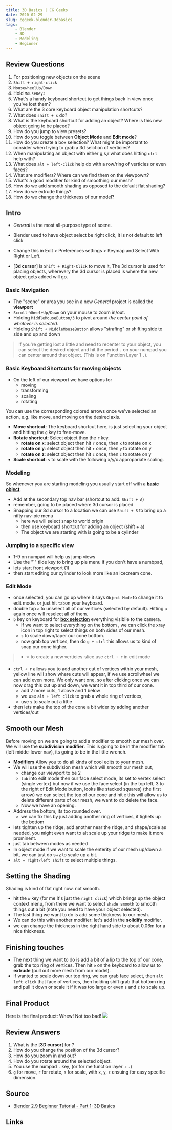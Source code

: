 ```yaml
---
title: 3D Basics | CG Geeks
date: 2020-02-29
slug: cggeek-blender-3dbasics
tags:
    - Blender
    - 3D
    - Modeling
    - Beginner
---
```

## Review Questions
1. For positioning new objects on the scene
1. `Shift + right-click`
1. `MousewheelUp/Down`
1. Hold `MouseKey3`
1. What's a handy keyboard shortcut to get things back in view once you've lost them?
1. What are the 3 core keyboard object manipulation shortcuts?
1. What does `shift + s` do?
1. What is the keyboard shortcut for adding an object? Where is this new object going to be placed?
1. How do you jump to view presets? 
1. How do you toggle between **Object Mode** and **Edit mode**?
1. How do you create a box selection? What might be important to consider when trying to grab a 3d selction of verticies?
1. When manipulating an object with either g,s,r what does hitting `ctrl` help with?
1. What does `alt + left-click` help do with a row/ring of verticies or even faces?
1. What are modifiers? Where can we find them on the viewpowrt?
1. What's a good modifier for kind of smoothing our mesh?
1. How do we add smooth shading as opposed to the default flat shading?
1. How do we extrude things?
1. How do we change the thickness of our model?

## Intro
- *General* is the most all-purpose type of scene.

- Blender used to have object select be right click, it is not default to left click
- Change this in Edit > Preferences settings > Keymap and Select With Right or Left.

- [**3d cursor**] is `Shift + Right-Click` to move it, The 3d cursor is used for placing objects, wherevery the 3d cursor is placed is where the new object gets added will go.

### Basic Navigation 
- The "scene" or area you see in a new *General* project is called the **viewport**
- `Scroll-Wheel+Up/Down` on your mouse to zoom in/out.
- Holding `MiddleMouseButton/3` to pivot around *the center point of whatever is selected*.
- Holding `Shift + MiddleMouseButton` allows "strafing" or shifting side to side and up and down  

> If you're getting lost a little and need to recenter to your object, you can select the desired object and hit the period `.` on your numpad you can center around that object. (This is on Function Layer 1 `.`).

### Basic Keyboard Shortcuts for moving objects
- On the left of our viewport we have options for 
    - moving
    - transforming
    - scaling 
    - rotating 

You can use the corresponding colored arrows once we've selected an action, e.g. like move, and moving on the desired axis.
- **Move shortcut**: The keyboard shortcut here, is just selecting your object and hitting the `g` key to free-move.
- **Rotate shortcut**: Select object then the `r` key.
    - **rotate on x**: select object then hit `r` once, then `x` to rotate on x
    - **rotate on y**: select object then hit `r` once, then `y` to rotate on y 
    - **rotate on z**: select object then hit `z` once, then `z` to rotate on y 
- **Scale shortcut**: `s` to scale with the following x/y/x appropariate scaling.

### Modeling
So whenever you are starting modeling you usually start off with a [**basic object**]().
- Add at the secondary top nav bar (shortcut to add: `Shift + A`)
- remember, going to be placed where 3d cursor is placed
- Snapping our 3d cursor to a location we can use `Shift + S` to bring up a nifty nav-pie menu
    - here we will select snap to world origin
    - then use keyboard shortcut for adding an object (shift + a)
    - The object we are starting with is going to be a cylinder

### Jumping to a specific view
- 1-9 on numpad will help us jump views
- Use the "`" tilde key to bring up pie menu if you don't have a numbpad, 
- lets start front viewport (1)
- then start editing our cylinder to look more like an icecream cone.

### Edit Mode
- once selected, you can go up where it says `Object Mode` to change it to edit mode. or just hit `tab`on your keyboard.
- double tap `a` to unselect all of our vertices (selected by default). Hitting `a` again once will reselect all of them.
- `b` key on keyboard for [**box selection**]() everything visibile to the camera.
    - If we want to select everything on the bottom , we can click the xray icon in top right to select things on both sides of our mesh.
    - `s` to scale down/taper our cone bottom.
    - now grab top vertices, then do `g + ctrl` this allows us to kind of snap our cone higher.
>- ⭐ to create a new verticies-slice use `ctrl + r` in edit mode
- `ctrl + r` allows you to add another cut of vertices within your mesh, yellow line will show where cuts will appear, if we use scrollwheel we can add even more. We only want one, so after clicking once we can now drag this cut up and down, we want it in top third of our cone.
    - add 2 more cuts, 1 above and 1 below
    - we use `alt + left click` to grab a whole ring of vertices,
    - use `s` to scale out a little
- then lets make the top of the cone a bit wider by adding another vertices/cut

## Smooth our Mesh 
Before moving on we are going to add a modifier to smooth our mesh over. We will use the **subdivision modifier**.
This is going to be in the modifier tab (left midde-lower nav), its going to be in the little wrench. 
- [**Modifiers**]() Allow you to do all kinds of cool edits to your mesh.
- We will use the subdivision mesh which will smooth our mesh out, 
    - change our viewport to be 2
    - `tab` into edit mode then our face select mode, its set to vertex select (single vertex) but now if we use the face select (in the top left, 3 to the right of Edit Mode button, looks like stacked squares) (the first arrow) we can select the top of our cone and hit `x` this will allow us to delete different parts of our mesh, we want to do delete the face.
    - Now we have an opening.
- Address the bottom, its too rounded over.
    - we can fix this by just adding another ring of vertices, it tighets  up the bottom 
- lets tighten up the ridge, add another near the ridge, and shape/scale as needed, you might even want to alt scale up your ridge to make it more prominent.
- just tab between modes as needed
- In object mode if we want to scale the enterity of our mesh up/down a bit, we can just do s+z to scale up a bit.
- `alt + right/left shift` to select multiple things.

## Setting the Shading
Shading is kind of flat right now. not smooth.
- hit the `w` key (for me it's just the `right click`) which brings up the object context menu, from there we want to select `shade smooth` to smooth things out a bit (note you need to have your object selected).
- The last thing we want to do is add some thickness to our mesh. 
- We can do this with another modifier: let's add in the **solidify** modifier.
- we can change the thickness in the right hand side to about 0.06m for a nice thickness.               

## Finishing touches
- The next thing we want to do is add a bit of a lip to the top of our cone, grab the top ring of vertices. Then hit `e` on the keyboard to allow us to **extrude** (pull out more mesh from our model).
- If wanted to scale down our top ring, we can grab face select, then `alt left click` that face of vertices, then holding shift grab that bottom ring and pull it down or scale it if it was too large or even `s` and `z` to scale up.

## Final Product
Here is the final product: Whew! Not too bad!
![](/hello-cone.png)

## Review Answers
1. What is the [**3D cursor**] for ?
1. How do you change the position of the 3d cursor?
1. How do you zoom in and out?
1. How do you rotate around the selected object.
1. You use the numpad `.` key, (or for me function layer + `.`)
1. `g` for move, `r` for rotate, `s` for scale, with `x`, `y`, `z` ensuing for easy specific dimension.

## Source
- [Blender 2.9 Beginner Tutorial - Part 1: 3D Basics](https://www.youtube.com/watch?v=ppASl6yaguU&list=PLrjIgEdKLivgpCMmFC0_sV60Y_Ftp-WLD&index=1)

## Links
